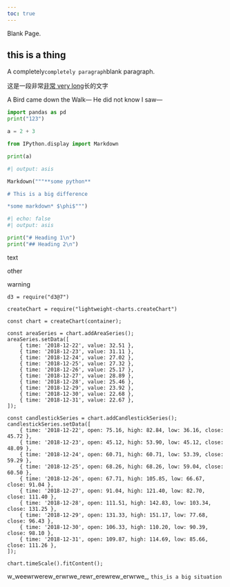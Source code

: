 ```yaml
---
toc: true
---
```


Blank Page.

## this is a thing

A [completely]{.important}`completely paragraph`[blank]{.important} paragraph.

这是[一段]{.text-primary}非常[非常 very long]{.important .underline}长的[文字]{.del}

::: {custom-style="del"}
A Bird came down the Walk---
He did not know I saw---
:::

```python
import pandas as pd
print("123")

a = 2 + 3
```

```python
from IPython.display import Markdown

print(a)
```

```python
#| output: asis

Markdown("""**some python**

# This is a big difference

*some markdown* $\phi$""")
```

```python
#| echo: false
#| output: asis

print("# Heading 1\n")
print("## Heading 2\n")
```

::: {.callout-others}
text
:::

::: {.callout-note}
other
:::

::: {.callout-warning}
warning
:::

```ojs
d3 = require("d3@7")
```

```ojs
createChart = require("lightweight-charts.createChart")

const chart = createChart(container);

const areaSeries = chart.addAreaSeries();
areaSeries.setData([
    { time: '2018-12-22', value: 32.51 },
    { time: '2018-12-23', value: 31.11 },
    { time: '2018-12-24', value: 27.02 },
    { time: '2018-12-25', value: 27.32 },
    { time: '2018-12-26', value: 25.17 },
    { time: '2018-12-27', value: 28.89 },
    { time: '2018-12-28', value: 25.46 },
    { time: '2018-12-29', value: 23.92 },
    { time: '2018-12-30', value: 22.68 },
    { time: '2018-12-31', value: 22.67 },
]);

const candlestickSeries = chart.addCandlestickSeries();
candlestickSeries.setData([
    { time: '2018-12-22', open: 75.16, high: 82.84, low: 36.16, close: 45.72 },
    { time: '2018-12-23', open: 45.12, high: 53.90, low: 45.12, close: 48.09 },
    { time: '2018-12-24', open: 60.71, high: 60.71, low: 53.39, close: 59.29 },
    { time: '2018-12-25', open: 68.26, high: 68.26, low: 59.04, close: 60.50 },
    { time: '2018-12-26', open: 67.71, high: 105.85, low: 66.67, close: 91.04 },
    { time: '2018-12-27', open: 91.04, high: 121.40, low: 82.70, close: 111.40 },
    { time: '2018-12-28', open: 111.51, high: 142.83, low: 103.34, close: 131.25 },
    { time: '2018-12-29', open: 131.33, high: 151.17, low: 77.68, close: 96.43 },
    { time: '2018-12-30', open: 106.33, high: 110.20, low: 90.39, close: 98.10 },
    { time: '2018-12-31', open: 109.87, high: 114.69, low: 85.66, close: 111.26 },
]);

chart.timeScale().fitContent();
```

w_weewrwerew_erwrwe_rewr_erewrew_erwrwe_, `this_is a big situation`
